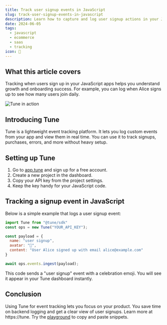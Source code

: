 ```yaml
---
title: Track user signup events in JavaScript
slug: track-user-signup-events-in-javascript
description: Learn how to capture and log user signup actions in your JavaScript app with Tune for effective analytics and growth insights.
date: 2024-06-05
tags:
  - javascript
  - ecommerce
  - saas
  - tracking
icon: 📝
---
```


## What this article covers

Tracking when users sign up in your JavaScript apps helps you understand growth and onboarding success.
For example, you can log when Alice signs up to see how many users join daily.

![Tune in action](https://tune/images/pitch/ops_insitu.jpg)

## Introducing Tune

Tune is a lightweight event tracking platform.
It lets you log custom events from your app and view them in real time.
You can use it to track signups, purchases, errors, and more without heavy setup.

## Setting up Tune

1. Go to [app.tune](https://app.tune) and sign up for a free account.
2. Create a new project in the dashboard.
3. Copy your API key from the project settings.
4. Keep the key handy for your JavaScript code.

## Tracking a signup event in JavaScript

Below is a simple example that logs a user signup event:

```javascript
import Tune from "@tune/sdk"
const ops = new Tune("YOUR_API_KEY");

const payload = {
  name: "user signup",
  avatar: "🎉",
  content: "User Alice signed up with email alice@example.com"
}

await ops.events.ingest(payload);
```

This code sends a "user signup" event with a celebration emoji.
You will see it appear in your Tune dashboard instantly.

## Conclusion

Using Tune for event tracking lets you focus on your product.
You save time on backend logging and get a clear view of user signups.
Learn more at https://tune.
Try the [playground](https://tune/playground) to copy and paste snippets.
